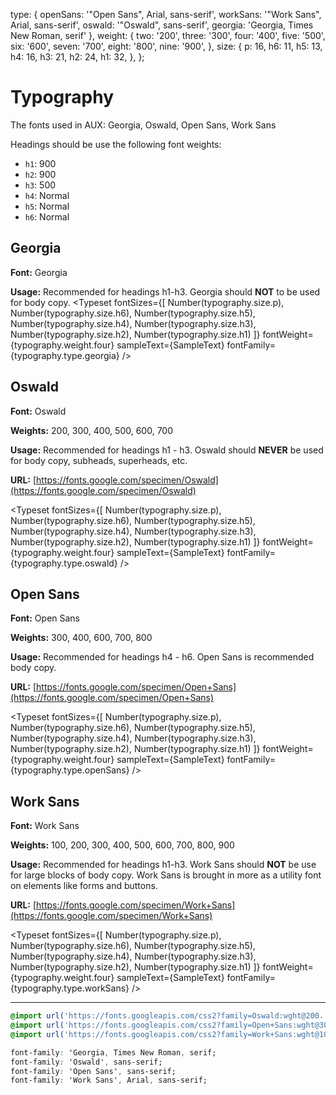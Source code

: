 
<Meta title="Branding/Fonts & Icons/Fonts" />

<style>
{`
@import url('https://fonts.googleapis.com/css2?family=Work+Sans:wght@100..900&display=swap');
@import url('https://fonts.googleapis.com/css2?family=Open+Sans:wght@300..800&display=swap');
@import url('https://fonts.googleapis.com/css2?family=Oswald:wght@200..700&display=swap');
`}
</style>


  type: {
    openSans: '"Open Sans", Arial, sans-serif',
    workSans: '"Work Sans", Arial, sans-serif',
    oswald: '"Oswald", sans-serif',
    georgia: 'Georgia, Times New Roman, serif'
  },
  weight: {
    two: '200',
    three: '300',
    four: '400',
    five: '500',
    six: '600',
    seven: '700',
    eight: '800',
    nine: '900',
  },
  size: {
    p: 16,
    h6: 11,
    h5: 13,
    h4: 16,
    h3: 21,
    h2: 24,
    h1: 32,
  },
};




# Typography


The fonts used in AUX: Georgia, Oswald, Open Sans, Work Sans

Headings should be use the following font weights:
- `h1`: 900
- `h2`: 900
- `h3`: 500
- `h4`: Normal
- `h5`: Normal
- `h6`: Normal

## Georgia

**Font:** Georgia

**Usage:** Recommended for headings h1-h3. Georgia should **NOT** to be used for body copy.
<Typeset
  fontSizes={[
    Number(typography.size.p),
    Number(typography.size.h6),
    Number(typography.size.h5),
    Number(typography.size.h4),
    Number(typography.size.h3),
    Number(typography.size.h2),
    Number(typography.size.h1)
  ]}
  fontWeight={typography.weight.four}
  sampleText={SampleText}
  fontFamily={typography.type.georgia}
/>

## Oswald

**Font:** Oswald

**Weights:** 200, 300, 400, 500, 600, 700

**Usage:** Recommended for headings h1 - h3. Oswald should **NEVER** be used for body copy, subheads, superheads, etc.

**URL:** [https://fonts.google.com/specimen/Oswald](https://fonts.google.com/specimen/Oswald)

<Typeset
  fontSizes={[
    Number(typography.size.p),
    Number(typography.size.h6),
    Number(typography.size.h5),
    Number(typography.size.h4),
    Number(typography.size.h3),
    Number(typography.size.h2),
    Number(typography.size.h1)
  ]}
  fontWeight={typography.weight.four}
  sampleText={SampleText}
  fontFamily={typography.type.oswald}
/>

## Open Sans

**Font:** Open Sans

**Weights:** 300, 400, 600, 700, 800

**Usage:** Recommended for headings h4 - h6. Open Sans is recommended body copy.

**URL:** [https://fonts.google.com/specimen/Open+Sans](https://fonts.google.com/specimen/Open+Sans)

<Typeset
  fontSizes={[
    Number(typography.size.p),
    Number(typography.size.h6),
    Number(typography.size.h5),
    Number(typography.size.h4),
    Number(typography.size.h3),
    Number(typography.size.h2),
    Number(typography.size.h1)
  ]}
  fontWeight={typography.weight.four}
  sampleText={SampleText}
  fontFamily={typography.type.openSans}
/>

## Work Sans

**Font:** Work Sans

**Weights:** 100, 200, 300, 400, 500, 600, 700, 800, 900

**Usage:** Recommended for headings h1-h3. Work Sans should **NOT** be use for large blocks of body copy. Work Sans is brought in more as a utility font on elements like forms and buttons.

**URL:** [https://fonts.google.com/specimen/Work+Sans](https://fonts.google.com/specimen/Work+Sans)

<Typeset
  fontSizes={[
    Number(typography.size.p),
    Number(typography.size.h6),
    Number(typography.size.h5),
    Number(typography.size.h4),
    Number(typography.size.h3),
    Number(typography.size.h2),
    Number(typography.size.h1)
  ]}
  fontWeight={typography.weight.four}
  sampleText={SampleText}
  fontFamily={typography.type.workSans}
/>

---


```css
@import url('https://fonts.googleapis.com/css2?family=Oswald:wght@200..700&display=swap');
@import url('https://fonts.googleapis.com/css2?family=Open+Sans:wght@300..800&display=swap');
@import url('https://fonts.googleapis.com/css2?family=Work+Sans:wght@100..900&display=swap');

font-family: 'Georgia, Times New Roman, serif;
font-family: 'Oswald', sans-serif;
font-family: 'Open Sans', sans-serif;
font-family: 'Work Sans', Arial, sans-serif;
```
